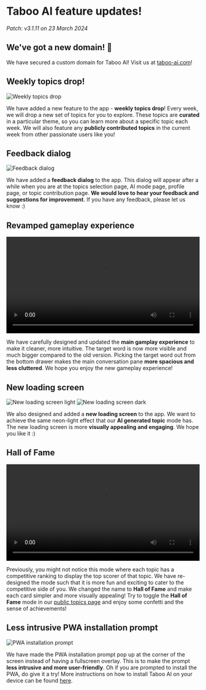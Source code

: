 # Taboo AI feature updates!

_Patch: v3.1.11 on 23 March 2024_

## We've got a new domain! 🎉

We have secured a custom domain for Taboo AI! Visit us at [taboo-ai.com](https://taboo-ai.com)!

## Weekly topics drop!

![Weekly topics drop](/images/features/3.png)

We have added a new feature to the app - **weekly topics drop**! Every week, we will drop a new set of topics for you to explore. These topics are **curated** in a particular theme, so you can learn more about a specific topic each week. We will also feature any **publicly contributed topics** in the current week from other passionate users like you!

## Feedback dialog

![Feedback dialog](/images/features/2.png)

We have added a **feedback dialog** to the app. This dialog will appear after a while when you are at the topics selection page, AI mode page, profile page, or topic contribution page. **We would love to hear your feedback and suggestions for improvement**. If you have any feedback, please let us know :)

## Revamped gameplay experience

<video width='100%' controls loop>
  <source src='/videos/main-gameplay.mp4' type='video/mp4' />
  Your browser does not support the video tag.
</video>

We have carefully designed and updated the **main gamplay experience** to make it cleaner, more intuitive. The target word is now more visible and much bigger compared to the old version. Picking the target word out from the bottom drawer makes the main conversation pane **more spacious and less cluttered**. We hope you enjoy the new gameplay experience!

## New loading screen

![New loading screen light](/images/features/5.gif)
![New loading screen dark](/images/features/6.gif)

We also designed and added a **new loading screen** to the app. We want to achieve the same neon-light effect that our **AI generated topic** mode has. The new loading screen is more **visually appealing and engaging**. We hope you like it :)

## Hall of Fame

<video width='100%' controls loop>
  <source src='/videos/hall-of-fame.mp4' type='video/mp4' />
  Your browser does not support the video tag.
</video>

Previously, you might not notice this mode where each topic has a competitive ranking to display the top scorer of that topic. We have re-designed the mode such that it is more fun and exciting to cater to the competitive side of you. We changed the name to **Hall of Fame** and make each card simpler and more visually appealing! Try to toggle the **Hall of Fame** mode in our [public topics page](/levels) and enjoy some confetti and the sense of achievements!

## Less intrusive PWA installation prompt

![PWA installation prompt](/images/features/1.png)

We have made the PWA installation prompt pop up at the corner of the screen instead of having a fullscreen overlay. This is to make the prompt **less intrusive and more user-friendly**. Oh if you are prompted to install the PWA, do give it a try! More instructions on how to install Taboo AI on your device can be found [here](/pwa).
